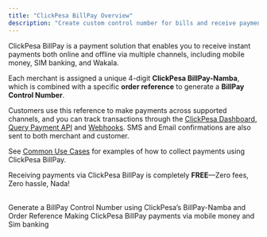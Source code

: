 ```yaml
---
title: "ClickPesa BillPay Overview"
description: "Create custom control number for bills and receive payments from mobile money wallets and bank"
---
```


ClickPesa BillPay is a payment solution that enables you to receive instant payments both online and offline via multiple channels,
including mobile money, SIM banking, and Wakala.

Each merchant is assigned a unique 4-digit **ClickPesa BillPay-Namba**, which is combined with a
specific **order reference** to generate a **BillPay Control Number**.

Customers use this reference to make payments across supported channels, and you can track transactions through the [ClickPesa Dashboard](https://merchant.clickpesa.com), [Query Payment API](/api-reference/collection/querying-for-payments/querying-for-payments) and [Webhooks](/home/webhooks).
SMS and Email confirmations are also sent to both merchant and customer.

See [Common Use Cases](/bill-pay/use-cases) for examples of how to collect payments using ClickPesa BillPay.

<Tip>Receiving payments via ClickPesa BillPay is completely **FREE**—Zero fees, Zero hassle, Nada!</Tip>

<br/>
<CardGroup cols={2}>
<Card
   title="Generating a BillPay Control Number"
   icon="sparkles"
   href="/bill-pay/generating-control-number"
>
Generate a BillPay Control Number using ClickPesa’s BillPay-Namba and Order Reference
</Card>
<Card
   title="Making Payments Using ClickPesa BillPay"
   icon="money-bill-transfer"
   href="/bill-pay/making-payment"
>
 Making ClickPesa BillPay payments via mobile money and Sim banking
</Card>
</CardGroup>
